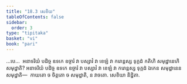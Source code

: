 ```yaml
---
title: "18.3 សេខិយ"
tableOfContents: false
sidebar:
  order: 3
type: "tipitaka"
basket: "vi"
book: "pari"
---
```



<DynamicBreadcrumb />

<Division number="472" book="pari">

<Paragraph number="2220" book="pari">
…បេ…  អនាទរិយំ បដិច្ច ឧទកេ ឧច្ចារំ វា បស្សាវំ វា ខេឡំ វា ករោន្តស្ស ទុក្កដំ កតិហិ សមុដ្ឋានេហិ សមុដ្ឋាតិ? អនាទរិយំ បដិច្ច ឧទកេ ឧច្ចារំ វា បស្សាវំ វា ខេឡំ វា ករោន្តស្ស ទុក្កដំ ឯកេន សមុដ្ឋានេន សមុដ្ឋាតិ—  កាយតោ ច ចិត្តតោ ច សមុដ្ឋាតិ, ន វាចតោ.

</Paragraph>
</Division>

<Paragraph number="2221" type="center" book="pari">
សេខិយា និដ្ឋិតា.
</Paragraph>